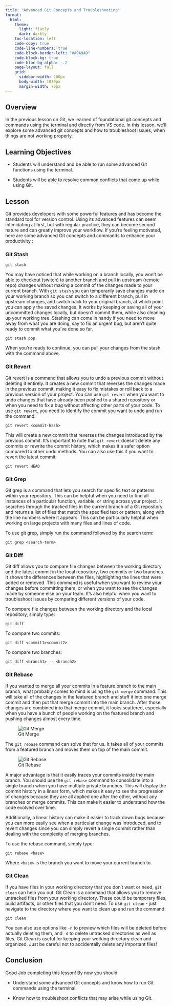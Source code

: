 ```yaml
---
title: "Advanced Git Concepts and Troubleshooting"
format:
  html:
    theme:
      light: flatly
      dark: darkly
    toc-location: left
    code-copy: true
    code-line-numbers: true
    code-block-border-left: "#A9A9A9"
    code-block-bg: true
    code-bloc-bg-alpha: -.2
    page-layout: full
    grid:
      sidebar-width: 200px
      body-width: 1030px
      margin-width: 70px
---
```




## Overview

In the previous lesson on Git, we learned of foundational git concepts and commands using the terminal and directly from VS code. In this lesson, we'll explore some advanced git concepts and how to troubleshoot issues, when things are not working properly.



## Learning Objectives

-   Students will understand and be able to run some advanced Git functions using the terminal.

-   Students will be able to resolve common conflicts that come up while using Git.


## Lesson

Git provides developers with some powerful features and has become the standard tool for version control. Using its advanced features can seem intimidating at first, but with regular practice, they can become second nature and can greatly improve your workflow.
If you're feeling motivated, here are some advanced Git concepts and commands to enhance your productivity :


### Git Stash

``` git
git stash
```

You may have noticed that while working on a branch locally, you won't be able to checkout (switch) to another branch and pull in upstream (remote repo) changes without making a commit of the changes made to your current branch. With ```git stash``` you can temporarily save changes made on your working branch so you can switch to a different branch, pull in upstream changes, and switch back to your original branch, at which point you can apply the saved changes.
It works by keeping or saving all of your uncommitted changes locally, but doesn't commit them, while also cleaning up your working tree. Stashing can come in handy if you need to move away from what you are doing, say to fix an urgent bug, but aren’t quite ready to commit what you’ve done so far.


``` git 
git stash pop
```

When you’re ready to continue, you can pull your changes from the stash with the command above.



### Git Revert

Git revert is a command that allows you to undo a previous commit without deleting it entirely. It creates a new commit that reverses the changes made in the previous commit, making it easy to fix mistakes or roll back to a previous version of your project. You can use ```git revert``` when you want to undo changes that have already been pushed to a shared repository or when you need to fix a bug without affecting other parts of your code. To use ```git revert```, you need to identify the commit you want to undo and run the command:

``` git
git revert <commit-hash>
```

This will create a new commit that reverses the changes introduced by the previous commit. It's important to note that ```git revert``` doesn't delete any commits or rewrite the commit history, which makes it a safer option compared to other undo methods.
You can also use this if you want to revert the latest commit:

``` git
git revert HEAD
```


### Git Grep

Git grep is a command that lets you search for specific text or patterns within your repository. This can be helpful when you need to find all instances of a particular function, variable, or string across your project. It searches through the tracked files in the current branch of a Git repository and returns a list of files that match the specified text or pattern, along with the line numbers where it appears. This can be particularly helpful when working on large projects with many files and lines of code.

To use git grep, simply run the command followed by the search term:

``` git
git grep <search-term>
```


### Git Diff

Git diff allows you to compare file changes between the working directory and the latest commit in the local repository, two commits or two branches. It shows the differences between the files, highlighting the lines that were added or removed. This command is useful when you want to review your changes before committing them, or when you want to see the changes made by someone else on your team. It's also helpful when you want to troubleshoot issues by comparing different versions of your code.

To compare file changes between the working directory and the local repository, simply type:
``` git
git diff
```

To compare two commits:
``` git
git diff <commit1><commit2>
```

To compare two branches:
``` git
git diff <branch1> -- <branch2>
```


### Git Rebase

If you wanted to merge all your commits in a feature branch to the main branch, what probably comes to mind is using the ```git merge``` command. This will take all of the changes in the featured branch and stuff it into one merge commit and then put that merge commit into the main branch. After those changes are combined into that merge commit, it looks scattered, especially when you have a bunch of people working on the featured branch and pushing changes almost every time.

![Git Merge](./git_rebase1.jpeg)

The ```git rebase``` command can solve that for us. It takes all of your commits from a featured branch and moves them on top of the main commit.

![Git Rebase](./git_rebase2.jpeg)


A major advantage is that it easily traces your commits inside the main branch. You should use the ```git rebase``` command to consolidate into a single branch when you have multiple private branches. This will display the commit history in a linear form, which makes it easy to see the progression of changes because they are all applied one after the other, without any branches or merge commits. This can make it easier to understand how the code evolved over time.

Additionally, a linear history can make it easier to track down bugs because you can more easily see when a particular change was introduced, and to revert changes since you can simply revert a single commit rather than dealing with the complexity of merging branches.

To use the rebase command, simply type:

``` git
git rebase <base>
```

Where ```<base>``` is the branch you want to move your current branch to.


### Git Clean

If you have files in your working directory that you don't want or need, ```git clean``` can help you out. Git Clean is a command that allows you to remove untracked files from your working directory. These could be temporary files, build artifacts, or other files that you don't need. To use ```git clean``` - just navigate to the directory where you want to clean up and run the command:

``` git
git clean
```
You can also use options like ```-n``` to preview which files will be deleted before actually deleting them, and ```-d``` to delete untracked directories as well as files. Git Clean is useful for keeping your working directory clean and organized. Just be careful not to accidentally delete any important files!


## Conclusion

Good Job completing this lesson! By now you should:

-   Understand some advanced Git concepts and know how to run Git commands using the terminal.

-   Know how to troubleshoot conflicts that may arise while using Git.
